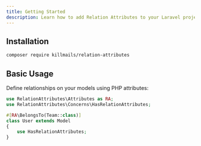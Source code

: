 ```yaml
---
title: Getting Started
description: Learn how to add Relation Attributes to your Laravel project
---
```


## Installation

```bash
composer require killmails/relation-attributes
```

## Basic Usage

Define relationships on your models using PHP attributes:

```php
use RelationAttributes\Attributes as RA;
use RelationAttributes\Concerns\HasRelationAttributes;

#[RA\BelongsTo(Team::class)]
class User extends Model
{
    use HasRelationAttributes;
}
```
